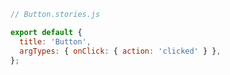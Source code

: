 ```js
// Button.stories.js

export default {
  title: 'Button',
  argTypes: { onClick: { action: 'clicked' } },
};

```